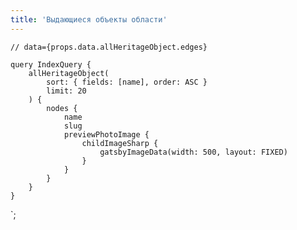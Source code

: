 ```yaml
---
title: 'Выдающиеся объекты области'
---
```



<Container>
    <HeritageObjectList foo={props} />

    // data={props.data.allHeritageObject.edges}
</Container>

<PageOffset />

    query IndexQuery {
        allHeritageObject(
            sort: { fields: [name], order: ASC }
            limit: 20
        ) {
            nodes {
                name
                slug
                previewPhotoImage {
                    childImageSharp {
                        gatsbyImageData(width: 500, layout: FIXED)
                    }
                }
            }
        }
    }
`;
